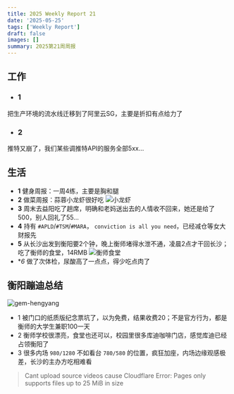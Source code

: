 ```yaml
---
title: 2025 Weekly Report 21
date: '2025-05-25'
tags: ['Weekly Report']
draft: false
images: []
summary: 2025第21周周报
---
```


<TOCInline toc={props.toc}/>

## 工作



- ### 1

把生产环境的流水线迁移到了阿里云SG，主要是折扣有点给力了

- ### 2

推特又崩了，我们某些调推特API的服务全部5xx...

## 生活

- **1** 健身周报：一周4练，主要是胸和腿
- **2** 做菜周报：蒜蓉小龙虾很好吃 ![小龙虾](/static/images/2025-w21/xiaolongxia.jpg)
- **3** 周末去益阳吃了趟席，明确和老妈送出去的人情收不回来，她还是给了500，别人回礼了55...
- **4** 持有 `#APLD`/`#TSM`/`#MARA`， `conviction is all you need`，已经减仓等女大财报先
- **5** 从长沙出发到衡阳要2个钟，晚上衡师堵得水泄不通，凌晨2点才干回长沙；吃了衡师的食堂，14RMB ![衡师食堂](/static/images/2025-w21/hengshishitang.jpg)
- **6* 做了次体检，尿酸高了一点点，得少吃点肉了

## 衡阳蹦迪总结
![gem-hengyang](/static/images/2025-w21/gem-hengyang.jpg)


- 1 被门口的纸质版纪念票坑了，以为免费，结果收费20；不是官方行为，都是衡师的大学生兼职100一天
- 2 衡师学校很漂亮，食堂也还可以，校园里很多库迪咖啡门店，感觉库迪已经占领衡阳了
- 3 很多内场 `980/1280` 不如看台 `780/580` 的位置，疯狂加座，内场边缘观感极差，长沙的主办方吃相难看

>Cant upload source videos cause Cloudflare Error: Pages only supports files up to 25 MiB in size


